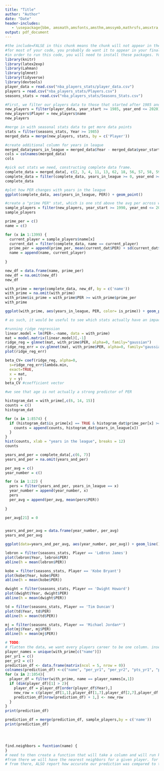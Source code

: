 ```yaml
---
title: "Title"
author: "Author"
date: "Date"
header-includes:
   - \usepackage{bbm, amsmath,amsfonts,amsthm,amssymb,mathrsfs,amsxtra,amscd,latexsym, xcolor, graphicx}
output: pdf_document
---
```


```r
#the include=FALSE in this chunk means the chunk will not appear in the knitted PDF. 
#for most of your code, you probably do want it to appear in your final report, and so don't type include=FALSE
#in order to run this code, you will need to install these packages. You can do so by going to the install button, or by going to the console and typing, for example, install.packages("knitr")
library(knitr)
library(latex2exp)
library(Lahman)
library(glmnet)
library(tidyverse)
library(devtools)
player_data = read.csv("nba_players_stats/player_data.csv")
players = read.csv("nba_players_stats/Players.csv")
seasons_stats = read.csv("nba_players_stats/Seasons_Stats.csv")
```

```r
#First, we filter our players data to those that started after 1985 and ended thier careers before 2020
new_players = filter(player_data, year_start >= 1985, year_end <= 2020)
new_players$Player = new_players$name
new_players
```


```r
#merge in with seasonal stats data to get more data points
stats = filter(seasons_stats, Year >= 1985)
merged_data = merge(new_players, stats, by = c('Player'))
```


```r
#create additional column for years in league
merged_data$years_in_league = merged_data$Year - merged_data$year_start
cols = colnames(merged_data)
cols
```
```r
#pick out stats we need, constructing complete data frame.
complete_data = merged_data[, c(2, 3, 4, 11, 13, 62, 18, 56, 57, 58, 59, 60, 61)]
complete_data = filter(complete_data, years_in_league >= 0, year_end >= Year)
complete_data
```

```r
#plot how PER changes with years in the league 
ggplot(complete_data, aes(years_in_league, PER)) + geom_point() 

```

```r
#create a "prime PER" stat, which is one std above the avg per across whole career
sample_players = filter(new_players, year_start >= 1990, year_end <= 2015)
sample_players

prime_per = c()
name = c()

for (x in 1:1399) {
  current_player = sample_players$name[x]
  current_dat = filter(complete_data, name == current_player)
  prime_per = append(prime_per, mean(current_dat$PER) + sd(current_dat$PER))
  name = append(name, current_player)
  
}

new_df = data.frame(name, prime_per)
new_df = na.omit(new_df)
new_df

```

```r
with_prime = merge(complete_data, new_df, by = c('name'))
with_prime = na.omit(with_prime)
with_prime$is_prime = with_prime$PER >= with_prime$prime_per
with_prime

ggplot(with_prime, aes(years_in_league, PER, color= is_prime)) + geom_point(alpha = 0.5) 

```

```r

# as such, it would be useful to see which stats actually have an impact on PER so verify that aging has an impact

#running ridge regression
linear.model = lm(PER~.-name, data = with_prime)
mat = model.matrix(linear.model)[,-1]
ridge_reg = glmnet(mat, with_prime$PER, alpha=0, family="gaussian")
ridge_reg_err = cv.glmnet(mat, with_prime$PER, alpha=0, family="gaussian")
plot(ridge_reg_err) 

beta_CV= coef(ridge_reg, alpha=0,
  s=ridge_reg_err$lambda.min,
  exact=TRUE,
  x = mat,
  y = y)
beta_CV #coefficient vector

#we see that age is not actually a strong predictor of PER
```


```r
histogram_dat = with_prime[,c(6, 14, 15)]
counts = c()
histogram_dat

for (x in 1:8574) {
  if (histogram_dat$is_prime[x] == TRUE & histogram_dat$prime_per[x] >= 20) {
    counts = append(counts, histogram_dat$years_in_league[x])
  }
}
hist(counts, xlab = "years in the league", breaks = 12)
counts
```



```r
years_and_per = complete_data[,c(6, 7)]
years_and_per = na.omit(years_and_per)

per_avg = c()
year_number = c()

for (x in 1:22) {
  pers = filter(years_and_per, years_in_league == x)
  year_number = append(year_number, x)
  pers
  per_avg = append(per_avg, mean(pers$PER))
  
}

per_avg[21] = 0


years_and_per_avg = data.frame(year_number, per_avg)
years_and_per_avg

```

```r
ggplot(data=years_and_per_avg, aes(year_number, per_avg)) + geom_line() + labs(x="Years in League", y = "Average PER")
```


```r
lebron = filter(seasons_stats, Player == 'LeBron James')
plot(lebron$Year, lebron$PER)
abline(h = mean(lebron$PER))

kobe = filter(seasons_stats, Player == 'Kobe Bryant')
plot(kobe$Year, kobe$PER)
abline(h = mean(kobe$PER))

dwight = filter(seasons_stats, Player == 'Dwight Howard')
plot(dwight$Year, dwight$PER)
abline(h = mean(dwight$PER))

td = filter(seasons_stats, Player == 'Tim Duncan')
plot(td$Year, td$PER)
abline(h = mean(td$PER))

mj = filter(seasons_stats, Player == 'Michael Jordan*')
plot(mj$Year, mj$PER)
abline(h = mean(mj$PER))
```


```r
# TODO:
# flatten the data, we want every players career to be one column. insead of per year PER have PER yr1, PER yr2, PER yr2, and box data (age entering league, blocks, etc.)
player_names = unique(with_prime[c("name")])
per_yr1 = c()
per_yr2 = c()
prediction_df <- data.frame(matrix(ncol = 5, nrow = 0))
colnames(prediction_df) <-c("name", "per_yr1", "per_yr2", "pts_yr1", "pts_yr2")
for (x in 2:1054){
  player_df = filter(with_prime, name == player_names[x,1]) 
  if (dim(player_df)[1] > 2){
    player_df = player_df[order(player_df$Year),]
    new_row = c(player_df[1,1],player_df[1,7],player_df[2,7],player_df[1,13], player_df[2,13])
    prediction_df[nrow(prediction_df) + 1,] <- new_row
  }
}
print(prediction_df)
```

```r
prediction_df = merge(prediction_df, sample_players,by = c('name'))
print(prediction_df)




find.neighbors = fucntion(name) {
}
# need to then create a function that will take a column and will run k-nn (20ish?) on the complete data.
#from there we will have the nearest neighbors for a given player. for each of those players, each into the complete data and see what their trajectory looks like for thier careers. etc. graph the avg of the neighbors PER over thier first 5 years in the league.
# from there, ALSO report how accurate our prediction was compared to the players first 5 years if available)


```




